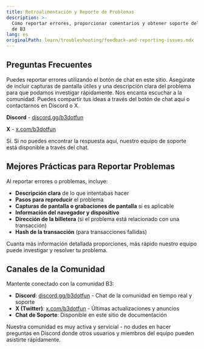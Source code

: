 ```yaml
---
title: Retroalimentación y Reporte de Problemas
description: >-
  Cómo reportar errores, proporcionar comentarios y obtener soporte del equipo
  de B3
lang: es
originalPath: learn/troubleshooting/feedback-and-reporting-issues.mdx
---
```

## Preguntas Frecuentes

<AccordionGroup>
<Accordion title="¿Cómo puedo reportar un error?">
Puedes reportar errores utilizando el botón de chat en este sitio. Asegúrate de incluir capturas de pantalla útiles y una descripción clara del problema para que podamos investigar rápidamente.
</Accordion>

<Accordion title="¿Dónde puedo dar retroalimentación o sugerencias?">
Nos encanta escuchar a la comunidad. Puedes compartir tus ideas a través del botón de chat aquí o contactarnos en Discord o X.

**Discord** - [discord.gg/b3dotfun](https://discord.gg/b3dotfun)

**X** - [x.com/b3dotfun](https://x.com/b3dotfun)
</Accordion>

<Accordion title="¿Puedo contactar a una persona real?">
Sí. Si no puedes encontrar la respuesta aquí, nuestro equipo de soporte está disponible a través del chat.
</Accordion>
</AccordionGroup>

## Mejores Prácticas para Reportar Problemas

Al reportar errores o problemas, incluye:

- **Descripción clara** de lo que intentabas hacer
- **Pasos para reproducir** el problema
- **Capturas de pantalla o grabaciones de pantalla** si es aplicable
- **Información del navegador y dispositivo**
- **Dirección de la billetera** (si el problema está relacionado con una transacción)
- **Hash de la transacción** (para transacciones fallidas)

<Info>
Cuanta más información detallada proporciones, más rápido nuestro equipo puede investigar y resolver tu problema.
</Info>

## Canales de la Comunidad

Mantente conectado con la comunidad B3:

- **Discord**: [discord.gg/b3dotfun](https://discord.gg/b3dotfun) - Chat de la comunidad en tiempo real y soporte
- **X (Twitter)**: [x.com/b3dotfun](https://x.com/b3dotfun) - Últimas actualizaciones y anuncios  
- **Chat de Soporte**: Disponible en este sitio de documentación

<Tip>
Nuestra comunidad es muy activa y servicial - no dudes en hacer preguntas en Discord donde otros usuarios y miembros del equipo pueden asistirte rápidamente.
</Tip>
